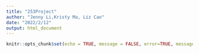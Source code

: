 ```yaml
---
title: "253Project"
author: "Jenny Li,Kristy Ma, Liz Cao"
date: "2022/2/12"
output: html_document
---
```


```r
knitr::opts_chunk$set(echo = TRUE, message = FALSE, error=TRUE, message=FALSE, warning=FALSE)
```

```r

```

